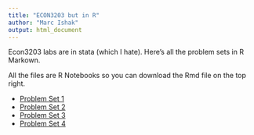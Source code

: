 ---
title: "ECON3203 but in R"
author: "Marc Ishak"
output: html_document
---

Econ3203 labs are in stata (which I hate). Here's all the problem sets in R Markown.

All the files are R Notebooks so you can download the Rmd file on the top right.



* [Problem Set 1](pset1/)
* [Problem Set 2](pset2/)
* [Problem Set 3](pset3/)
* [Problem Set 4](pset4/)
<!-- * [Problem Set 5](pset5/) -->
<!-- * [Problem Set 6](pset6/) -->
<!-- * [Problem Set 7](pset7/) -->
<!-- * [Problem Set 8](pset8/) -->
<!-- * [Problem Set 9](pset9/) -->
<!-- * [Problem Set 10](pset10/) -->